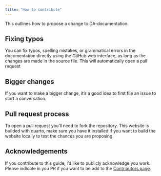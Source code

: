 ```yaml
---
title: "How to contribute"
---
```


This outlines how to propose a change to DA-documentation. 

## Fixing typos

You can fix typos, spelling mistakes, or grammatical errors in the documentation directly using the GitHub web interface, as long as the changes are made in the source file. This will automatically open a pull request

## Bigger changes

If you want to make a bigger change, it's a good idea to first file an issue to start a conversation.

## Pull request process

To open a pull request you'll need to fork the repository. This website is builded with quarto, make sure you have it installed if you want to build the website locally to test the chances you are proposing. 

## Acknowledgements

If you contribute to this guide, I'd like to publicly acknowledge you work. Please indicate in you PR if you want to be add to the [Contributors page](contributors.qmd). 

